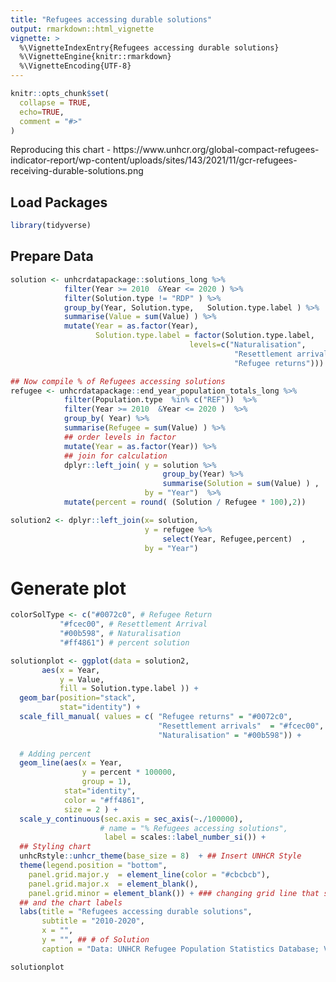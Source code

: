 ```yaml
---
title: "Refugees accessing durable solutions"
output: rmarkdown::html_vignette
vignette: >
  %\VignetteIndexEntry{Refugees accessing durable solutions}
  %\VignetteEngine{knitr::rmarkdown}
  %\VignetteEncoding{UTF-8}
---
```


```r
knitr::opts_chunk$set(
  collapse = TRUE,
  echo=TRUE,
  comment = "#>"
)
```



Reproducing this chart - https://www.unhcr.org/global-compact-refugees-indicator-report/wp-content/uploads/sites/143/2021/11/gcr-refugees-receiving-durable-solutions.png 


## Load Packages

```r
library(tidyverse)
```

## Prepare Data

```r

solution <- unhcrdatapackage::solutions_long %>%
            filter(Year >= 2010  &Year <= 2020 ) %>%
            filter(Solution.type != "RDP" ) %>%
            group_by(Year, Solution.type,   Solution.type.label ) %>%
            summarise(Value = sum(Value) ) %>%
            mutate(Year = as.factor(Year),
                   Solution.type.label = factor(Solution.type.label,
                                        levels=c("Naturalisation",
                                                  "Resettlement arrivals",
                                                  "Refugee returns")))

## Now compile % of Refugees accessing solutions
refugee <- unhcrdatapackage::end_year_population_totals_long %>%
            filter(Population.type  %in% c("REF"))  %>%
            filter(Year >= 2010  &Year <= 2020 )  %>%
            group_by( Year) %>%
            summarise(Refugee = sum(Value) ) %>%
            ## order levels in factor
            mutate(Year = as.factor(Year)) %>%
            ## join for calculation
            dplyr::left_join( y = solution %>%  
                                  group_by(Year) %>%
                                  summarise(Solution = sum(Value) ) ,
                              by = "Year")  %>%
            mutate(percent = round( (Solution / Refugee * 100),2))

solution2 <- dplyr::left_join(x= solution,
                              y = refugee %>%  
                                  select(Year, Refugee,percent)  ,
                              by = "Year") 

```

# Generate plot

```r

colorSolType <- c("#0072c0", # Refugee Return
           "#fcec00", # Resettlement Arrival
           "#00b598", # Naturalisation
           "#ff4861") # percent solution

solutionplot <- ggplot(data = solution2, 
       aes(x = Year, 
           y = Value, 
           fill = Solution.type.label )) +  
  geom_bar(position="stack",
           stat="identity") +
  scale_fill_manual( values = c( "Refugee returns" = "#0072c0",
                                 "Resettlement arrivals"  = "#fcec00",
                                 "Naturalisation" = "#00b598")) +
  
  # Adding percent
  geom_line(aes(x = Year,
                y = percent * 100000,
                group = 1),
            stat="identity",
            color = "#ff4861", 
            size = 2 ) +
  scale_y_continuous(sec.axis = sec_axis(~./100000),
                    # name = "% Refugees accessing solutions", 
                     label = scales::label_number_si()) +
  ## Styling chart
  unhcRstyle::unhcr_theme(base_size = 8)  + ## Insert UNHCR Style
  theme(legend.position = "bottom",
    panel.grid.major.y  = element_line(color = "#cbcbcb"), 
    panel.grid.major.x  = element_blank(), 
    panel.grid.minor = element_blank()) + ### changing grid line that should appear
  ## and the chart labels
  labs(title = "Refugees accessing durable solutions",
       subtitle = "2010-2020",
       x = "",
       y = "", ## # of Solution
       caption = "Data: UNHCR Refugee Population Statistics Database; Visualisation: UnhcrDataPackage \n The red line represent the % Refugees accessing solutions and is scaled on the right axis")

solutionplot
 
```

 